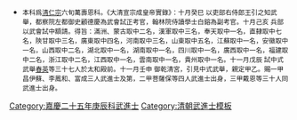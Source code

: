 {{Navbox
|name = 嘉慶二十五年庚辰科武殿試金榜
|title = 嘉慶二十五年（[[1820年]]）庚辰科武殿試金榜
|titlestyle = background-color:#FFD700;
|image =
|style = width:100%;text-align:center; 
|groupstyle = text-align:center; background-color:#FFD700;
|liststyle = text-align:center;
|state = {{{state<includeonly>|collapsed</includeonly>}}}
|group1 = 第一甲<br>賜武進士及第<br>共3名
|list1 = '''[[昌伊蘇]]''' - '''[[李鳳和]]''' - '''[[富成|富　成]]'''

|group2 = 第二甲<br>賜武進士出身<br>共4名
|list2 = [[菩薩保]] - 囗囗囗 - 囗囗囗 - [[邵鶴齡]]（名次不詳）

|group3 = 第三甲<br>賜同武進士出身<br>共30名
|list3 = [[戴恩|戴　恩]] - 囗囗囗 - [[馬芳春]] - 囗囗囗 - 囗囗囗 - 囗囗囗 - 囗囗囗 - 囗囗囗 - 囗囗囗 - 囗囗囗<br>[[王家琳]]（名次不詳）

|belowstyle = text-align: center; background-color:#FFD700;
|below='''前一科：[[Template:嘉慶二十四年己卯恩科武殿試金榜|嘉慶二十四年己卯恩科]]　'''·'''　後一科：[[Template:道光二年壬午恩科武殿試金榜|道光二年壬午恩科]]'''<br>'''同科進士：[[Template:嘉慶二十五年庚辰科殿試金榜|嘉慶二十五年庚辰文科]]'''
}}
[[Category:嘉慶二十五年庚辰科武進士]]
<noinclude>
[[Category:嘉慶二十五年庚辰科武進士| ]]
[[Category:清朝武進士模板]]
*<small>本科爲[[清仁宗]]六旬萬壽恩科。《大清宣宗成皇帝實錄》：十月癸巳    以吏部右侍郎王引之知武舉，都察院左都御史顧德慶為武會試正考官，翰林院侍讀學士白鎔為副考官。十月己亥    兵部以武會試中額請。得旨：滿洲、蒙古取中二名，漢軍取中三名，奉天取中一名，直隸取中七名，陝甘取中三名，廣東取中四名，河南取中三名，山東取中五名，江蘇取中一名，安徽取中一名，山西取中二名，湖北取中一名，湖南取中一名，四川取中一名，廣西取中一名，福建取中二名，浙江取中二名，江西取中一名，雲南取中一名，貴州取中一名。十一月戊辰    試中式武舉[[春英]]等三十七人於太和殿前。十一月壬申    御乾清宮，引見中式武舉，親定甲乙。賜一甲昌伊蘇、李鳳和、富成三人武進士及第，二甲菩薩保等四人武進士出身，三甲戴恩等三十人同武進士出身。</small></noinclude>